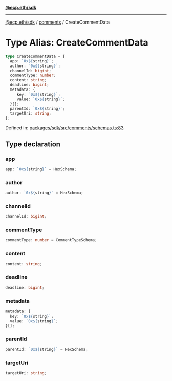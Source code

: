 [**@ecp.eth/sdk**](../../index.mdx)

***

[@ecp.eth/sdk](/sdk-reference/index.mdx) / [comments](/sdk-reference/comments/index.mdx) / CreateCommentData

# Type Alias: CreateCommentData

```ts
type CreateCommentData = {
  app: `0x${string}`;
  author: `0x${string}`;
  channelId: bigint;
  commentType: number;
  content: string;
  deadline: bigint;
  metadata: {
     key: `0x${string}`;
     value: `0x${string}`;
  }[];
  parentId: `0x${string}`;
  targetUri: string;
};
```

Defined in: [packages/sdk/src/comments/schemas.ts:83](https://github.com/ecp-eth/comments-monorepo/blob/main/packages/sdk/src/comments/schemas.ts#L83)

## Type declaration

### app

```ts
app: `0x${string}` = HexSchema;
```

### author

```ts
author: `0x${string}` = HexSchema;
```

### channelId

```ts
channelId: bigint;
```

### commentType

```ts
commentType: number = CommentTypeSchema;
```

### content

```ts
content: string;
```

### deadline

```ts
deadline: bigint;
```

### metadata

```ts
metadata: {
  key: `0x${string}`;
  value: `0x${string}`;
}[];
```

### parentId

```ts
parentId: `0x${string}` = HexSchema;
```

### targetUri

```ts
targetUri: string;
```
